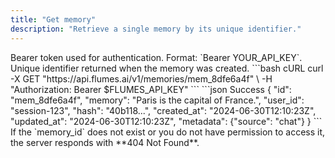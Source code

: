 ```yaml
---
title: "Get memory"
description: "Retrieve a single memory by its unique identifier."
---
```


<ParamField header="Authorization" type="string" required>
Bearer token used for authentication. Format: `Bearer YOUR_API_KEY`.
</ParamField>

<ParamField path="memory_id" type="string" required>
Unique identifier returned when the memory was created.
</ParamField>

<RequestExample>
```bash cURL
curl -X GET "https://api.flumes.ai/v1/memories/mem_8dfe6a4f" \
  -H "Authorization: Bearer $FLUMES_API_KEY"
```
</RequestExample>

<ResponseExample>
```json Success
{
  "id": "mem_8dfe6a4f",
  "memory": "Paris is the capital of France.",
  "user_id": "session-123",
  "hash": "40b118...",
  "created_at": "2024-06-30T12:10:23Z",
  "updated_at": "2024-06-30T12:10:23Z",
  "metadata": {"source": "chat"}
}
```
</ResponseExample>

<Warning>
If the `memory_id` does not exist or you do not have permission to access it, the server responds with **404 Not Found**.
</Warning>
